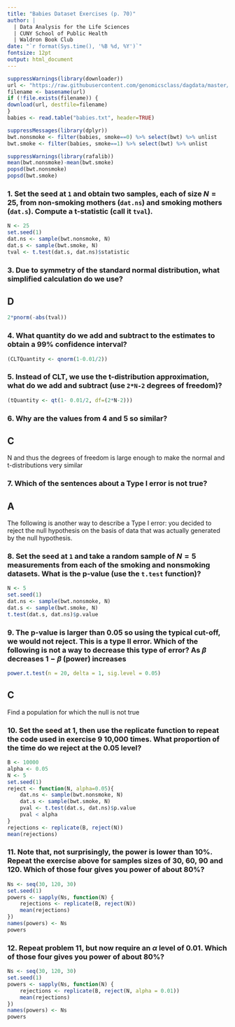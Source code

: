 ```yaml
---
title: "Babies Dataset Exercises (p. 70)"
author: |
  | Data Analysis for the Life Sciences
  | CUNY School of Public Health
  | Waldron Book Club
date: "`r format(Sys.time(), '%B %d, %Y')`"
fontsize: 12pt
output: html_document
---
```

  
```r
suppressWarnings(library(downloader))
url <- "https://raw.githubusercontent.com/genomicsclass/dagdata/master/inst/extdata/babies.txt"
filename <- basename(url)
if (!file.exists(filename)) {
download(url, destfile=filename)
}
babies <- read.table("babies.txt", header=TRUE)
```

```r
suppressMessages(library(dplyr))
bwt.nonsmoke <- filter(babies, smoke==0) %>% select(bwt) %>% unlist
bwt.smoke <- filter(babies, smoke==1) %>% select(bwt) %>% unlist
```

```r
suppressWarnings(library(rafalib)) 
mean(bwt.nonsmoke)-mean(bwt.smoke)
popsd(bwt.nonsmoke)
popsd(bwt.smoke)
```

### 1. Set the seed at `1` and obtain two samples, each of size $N = 25$, from non-smoking mothers (`dat.ns`) and smoking mothers (`dat.s`). Compute a t-statistic (call it `tval`).

```r
N <- 25
set.seed(1)
dat.ns <- sample(bwt.nonsmoke, N)
dat.s <- sample(bwt.smoke, N)
tval <- t.test(dat.s, dat.ns)$statistic
```

### 3. Due to symmetry of the standard normal distribution, what simplified calculation do we use? 
## D

```r
2*pnorm(-abs(tval))
```

### 4. What quantity do we add and subtract to the estimates to obtain a 99% confidence interval? 

```r
(CLTQuantity <- qnorm(1-0.01/2))
```

### 5. Instead of CLT, we use the t-distribution approximation, what do we add and subtract (use `2*N-2` degrees of freedom)?

```r
(tQuantity <- qt(1- 0.01/2, df=(2*N-2)))
```

### 6. Why are the values from 4 and 5 so similar?  
## C
N and thus the degrees of freedom is large enough to make the normal and t-distributions very similar

### 7. Which of the sentences about a Type I error is __not__ true? 
## A
The following is another way to describe a Type I error: you decided to reject the
null hypothesis on the basis of data that was actually generated by the null hypothesis.

### 8. Set the seed at `1` and take a random sample of $N = 5$ measurements from each of the smoking and nonsmoking datasets. What is the p-value (use the `t.test` function)?

```r
N <- 5
set.seed(1)
dat.ns <- sample(bwt.nonsmoke, N)
dat.s <- sample(bwt.smoke, N)
t.test(dat.s, dat.ns)$p.value
```

### 9. The p-value is larger than 0.05 so using the typical cut-off, we would not reject. This is a type II error. Which of the following is not a way to decrease this type of error? As $\beta$ decreases $1-\beta$ (power) increases

```r
power.t.test(n = 20, delta = 1, sig.level = 0.05)
```

## C
Find a population for which the null is not true

### 10. Set the seed at 1, then use the replicate function to repeat the code used in exercise 9 10,000 times. What proportion of the time do we reject at the 0.05 level?

```r
B <- 10000
alpha <- 0.05
N <- 5
set.seed(1)
reject <- function(N, alpha=0.05){
    dat.ns <- sample(bwt.nonsmoke, N)
    dat.s <- sample(bwt.smoke, N)
    pval <- t.test(dat.s, dat.ns)$p.value
    pval < alpha
}
rejections <- replicate(B, reject(N))
mean(rejections)
```

### 11. Note that, not surprisingly, the power is lower than 10%. Repeat the exercise above for samples sizes of 30, 60, 90 and 120. Which of those four gives you power of about 80%?

```r
Ns <- seq(30, 120, 30)
set.seed(1)
powers <- sapply(Ns, function(N) {
    rejections <- replicate(B, reject(N))
    mean(rejections)
})
names(powers) <- Ns
powers
```

### 12. Repeat problem 11, but now require an $\alpha$ level of 0.01. Which of those four gives you power of about 80%?

```r
Ns <- seq(30, 120, 30)
set.seed(1)
powers <- sapply(Ns, function(N) {
    rejections <- replicate(B, reject(N, alpha = 0.01))
    mean(rejections)
})
names(powers) <- Ns
powers
```
